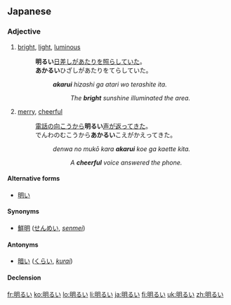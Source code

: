 ==Japanese==
{{ja-kanjitab|明}}
===Adjective===
{{ja-adj|kk|decl=i|hira=あかるい|rom=akarui}}
# [[bright]], [[light]], [[luminous]]
#: '''明るい'''[[日差し]]が[[あたり]]を[[照らす|照ら]]していた。<br>'''あかるい'''ひざしがあたりをてらしていた。
#:: '''''akarui''' hizashi ga atari wo terashite ita.''
#::: ''The '''bright''' sunshine illuminated the area.''
# [[merry]], [[cheerful]]
#: [[電話]]の[[向こう]]から'''明るい'''[[声]]が[[返る|返っ]]てきた。<br>でんわのむこうから'''あかるい'''こえがかえってきた。
#:: ''denwa no mukō kara '''akarui''' koe ga kaette kita.''
#::: ''A '''cheerful''' voice answered the phone.''

====Alternative forms====
* [[明い]]

====Synonyms====
*[[鮮明]] ([[せんめい]], ''[[senmei]]'')

====Antonyms====
*[[暗い]] ([[くらい]], ''[[kurai]]'')

====Declension====
{{ja-i|明る|あかる|akaru}}

[[fr:明るい]]
[[ko:明るい]]
[[lo:明るい]]
[[li:明るい]]
[[ja:明るい]]
[[fi:明るい]]
[[uk:明るい]]
[[zh:明るい]]